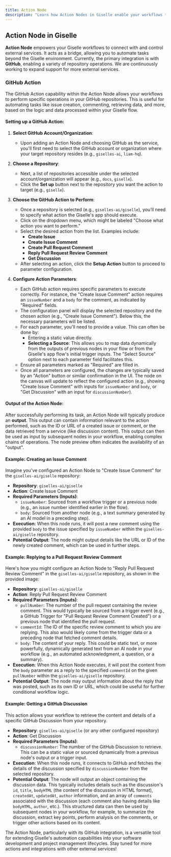 ```yaml
---
title: Action Node
description: "Learn how Action Nodes in Giselle enable your workflows to interact with external services like GitHub, performing tasks such as creating issues, comments, or retrieving discussions in your repositories."
---
```


## Action Node in Giselle

**Action Node** empowers your Giselle workflows to connect with and control external services. It acts as a bridge, allowing you to automate tasks beyond the Giselle environment. Currently, the primary integration is with **GitHub**, enabling a variety of repository operations. We are continuously working to expand support for more external services.

### GitHub Action

The GitHub Action capability within the Action Node allows your workflows to perform specific operations in your GitHub repositories. This is useful for automating tasks like issue creation, commenting, retrieving data, and more, based on the logic and data processed within your Giselle flow.

#### Setting up a GitHub Action:

1.  **Select GitHub Account/Organization**:
    * Upon adding an Action Node and choosing GitHub as the service, you'll first need to select the GitHub account or organization where your target repository resides (e.g., `giselles-ai`, `liam-hq`).

2.  **Choose a Repository**:
    * Next, a list of repositories accessible under the selected account/organization will appear (e.g., `docs`, `giselle`).
    * Click the **Set up** button next to the repository you want the action to target (e.g., `giselle`).

3.  **Choose the GitHub Action to Perform**:
    * Once a repository is selected (e.g., `giselles-ai/giselle`), you'll need to specify what action the Giselle's app should execute.
    * Click on the dropdown menu, which might be labeled "Choose what action you want to perform."
    * Select the desired action from the list. Examples include:
        * **Create Issue**
        * **Create Issue Comment**
        * **Create Pull Request Comment**
        * **Reply Pull Request Review Comment**
        * **Get Discussion**
    * After selecting an action, click the **Setup Action** button to proceed to parameter configuration.

4.  **Configure Action Parameters**:
    * Each GitHub action requires specific parameters to execute correctly. For instance, the "Create Issue Comment" action requires an `issueNumber` and a `body` for the comment, as indicated by "Required" fields.
    * The configuration panel will display the selected repository and the chosen action (e.g., "Create Issue Comment"). Below this, the necessary parameters will be listed.
    * For each parameter, you'll need to provide a value. This can often be done by:
        * Entering a static value directly.
        * **Selecting a Source**: This allows you to map data dynamically from the outputs of previous nodes in your flow or from the Giselle's app flow's initial trigger inputs. The "Select Source" option next to each parameter field facilitates this.
    * Ensure all parameters marked as "Required" are filled in.
    * Once all parameters are configured, the changes are typically saved by an "Action" button or similar confirmation in the UI. The node on the canvas will update to reflect the configured action (e.g., showing "Create Issue Comment" with inputs for `issueNumber` and `body`, or "Get Discussion" with an input for `discussionNumber`).

#### Output of the Action Node:

After successfully performing its task, an Action Node will typically produce an **output**. This output can contain information relevant to the action performed, such as the ID or URL of a created issue or comment, or the data retrieved from a service (like discussion content). This output can then be used as input by subsequent nodes in your workflow, enabling complex chains of operations. The node preview often indicates the availability of an "output".

#### Example: Creating an Issue Comment

Imagine you've configured an Action Node to "Create Issue Comment" for the `giselles-ai/giselle` repository:

* **Repository**: `giselles-ai/giselle`
* **Action**: Create Issue Comment
* **Required Parameters (Inputs)**:
    * `issueNumber`: Sourced from a workflow trigger or a previous node (e.g., an issue number identified earlier in the flow).
    * `body`: Sourced from another node (e.g., a text summary generated by an AI model in a preceding step).
* **Execution**: When this node runs, it will post a new comment using the provided `body` to the issue specified by `issueNumber` within the `giselles-ai/giselle` repository.
* **Potential Output**: The node might output details like the URL or ID of the newly created comment, which can be used in further steps.

#### Example: Replying to a Pull Request Review Comment

Here's how you might configure an Action Node to "Reply Pull Request Review Comment" in the `giselles-ai/giselle` repository, as shown in the provided image:

* **Repository**: `giselles-ai/giselle`
* **Action**: Reply Pull Request Review Comment
* **Required Parameters (Inputs)**:
    * `pullNumber`: The number of the pull request containing the review comment. This would typically be sourced from a trigger event (e.g., a GitHub Trigger for "Pull Request Review Comment Created") or a previous node that identified the pull request.
    * `commentId`: The ID of the specific review comment to which you are replying. This also would likely come from the trigger data or a preceding node that fetched comment details.
    * `body`: The content of your reply. This could be static text, or more powerfully, dynamically generated text from an AI node in your workflow (e.g., an automated acknowledgment, a question, or a summary).
* **Execution**: When this Action Node executes, it will post the content from the `body` parameter as a reply to the specified `commentId` on the given `pullNumber` within the `giselles-ai/giselle` repository.
* **Potential Output**: The node may output information about the reply that was posted, such as its own ID or URL, which could be useful for further conditional workflow logic.

#### Example: Getting a GitHub Discussion

This action allows your workflow to retrieve the content and details of a specific GitHub Discussion from your repository.

* **Repository**: `giselles-ai/giselle` (or any other configured repository)
* **Action**: Get Discussion
* **Required Parameters (Inputs)**:
    * `discussionNumber`: The number of the GitHub Discussion to retrieve. This can be a static value or sourced dynamically from a previous node's output or a trigger input.
* **Execution**: When this node runs, it connects to GitHub and fetches the details of the discussion specified by `discussionNumber` from the selected repository.
* **Potential Output**: The node will output an object containing the discussion data. This typically includes details such as the discussion's `id`, `title`, `bodyHTML` (the content of the discussion in HTML format), `createdAt`, `updatedAt`, `author` information, and an array of `comments` associated with the discussion (each comment also having details like `bodyHTML`, `author`, etc.). This structured data can then be used by subsequent nodes in your workflow, for example, to summarize the discussion, extract key points, perform analysis on the comments, or trigger other actions based on its content.

The Action Node, particularly with its GitHub integration, is a versatile tool for extending Giselle's automation capabilities into your software development and project management lifecycles. Stay tuned for more actions and integrations with other external services!
